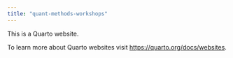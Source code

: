 ```yaml
---
title: "quant-methods-workshops"
---
```


This is a Quarto website.

To learn more about Quarto websites visit <https://quarto.org/docs/websites>.
